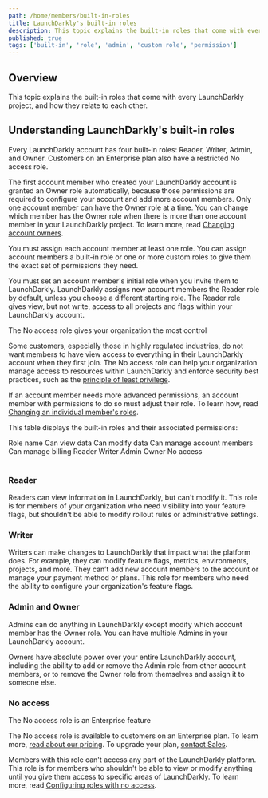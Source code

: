 ```yaml
---
path: /home/members/built-in-roles
title: LaunchDarkly's built-in roles
description: This topic explains the built-in roles that come with every LaunchDarkly project.
published: true
tags: ['built-in', 'role', 'admin', 'custom role', 'permission']
---
```


## Overview

This topic explains the built-in roles that come with every LaunchDarkly project, and how they relate to each other.

## Understanding LaunchDarkly's built-in roles

Every LaunchDarkly account has four built-in roles: Reader, Writer, Admin, and Owner. Customers on an Enterprise plan also have a restricted No access role.

The first account member who created your LaunchDarkly account is granted an Owner role automatically, because those permissions are required to configure your account and add more account members. Only one account member can have the Owner role at a time. You can change which member has the Owner role when there is more than one account member in your LaunchDarkly project. To learn more, read [Changing account owners](/home/members/account-owners).

You must assign each account member at least one role. You can assign account members a built-in role or one or more custom roles to give them the exact set of permissions they need.

You must set an account member's initial role when you invite them to LaunchDarkly. LaunchDarkly assigns new account members the Reader role by default, unless you choose a different starting role. The Reader role gives view, but not write, access to all projects and flags within your LaunchDarkly account.

<Callout intent="info">
<CalloutTitle>The No access role gives your organization the most control</CalloutTitle>
<CalloutDescription>

Some customers, especially those in highly regulated industries, do not want members to have view access to everything in their LaunchDarkly account when they first join. The No access role can help your organization manage access to resources within LaunchDarkly and enforce security best practices, such as the [principle of least privilege](https://en.wikipedia.org/wiki/Principle_of_least_privilege).

</CalloutDescription>
</Callout>

If an account member needs more advanced permissions, an account member with permissions to do so must adjust their role. To learn how, read [Changing an individual member's roles](/home/members#changing-an-individual-members-roles).

This table displays the built-in roles and their associated permissions:

<Table>
  <TableHeader>
    <TableHeadCell>Role name</TableHeadCell>
    <TableHeadCell>Can view data</TableHeadCell>
    <TableHeadCell>Can modify data</TableHeadCell>
    <TableHeadCell>Can manage account members</TableHeadCell>
    <TableHeadCell>Can manage billing</TableHeadCell>
  </TableHeader>
  <TableBody>
    <TableRow>
      <TableCell>Reader</TableCell>
      <TableCell>
        <Icon name="checkbox-marked-circle" height="1.5rem" fill="primarySafe"></Icon>
      </TableCell>
      <TableCell></TableCell>
      <TableCell></TableCell>
      <TableCell></TableCell>
    </TableRow>
    <TableRow>
      <TableCell>Writer</TableCell>
      <TableCell>
        <Icon name="checkbox-marked-circle" height="1.5rem" fill="primarySafe"></Icon>
      </TableCell>
      <TableCell>
        <Icon name="checkbox-marked-circle" height="1.5rem" fill="primarySafe"></Icon>
      </TableCell>
      <TableCell></TableCell>
      <TableCell></TableCell>
    </TableRow>
    <TableRow>
      <TableCell>Admin</TableCell>
      <TableCell>
        <Icon name="checkbox-marked-circle" height="1.5rem" fill="primarySafe"></Icon>
      </TableCell>
      <TableCell>
        <Icon name="checkbox-marked-circle" height="1.5rem" fill="primarySafe"></Icon>
      </TableCell>
      <TableCell>
        <Icon name="checkbox-marked-circle" height="1.5rem" fill="primarySafe"></Icon>
      </TableCell>
      <TableCell>
        <Icon name="checkbox-marked-circle" height="1.5rem" fill="primarySafe"></Icon>
      </TableCell>
    </TableRow>
    <TableRow>
      <TableCell>Owner</TableCell>
      <TableCell>
        <Icon name="checkbox-marked-circle" height="1.5rem" fill="primarySafe"></Icon>
      </TableCell>
      <TableCell>
        <Icon name="checkbox-marked-circle" height="1.5rem" fill="primarySafe"></Icon>
      </TableCell>
      <TableCell>
        <Icon name="checkbox-marked-circle" height="1.5rem" fill="primarySafe"></Icon>
      </TableCell>
      <TableCell>
        <Icon name="checkbox-marked-circle" height="1.5rem" fill="primarySafe"></Icon>
      </TableCell>
    </TableRow>
    <TableRow>
      <TableCell>No access</TableCell>
      <TableCell></TableCell>
      <TableCell></TableCell>
      <TableCell></TableCell>
      <TableCell></TableCell>
    </TableRow>
  </TableBody>
</Table>

### Reader

Readers can view information in LaunchDarkly, but can't modify it. This role is for members of your organization who need visibility into your feature flags, but shouldn’t be able to modify rollout rules or administrative settings.

### Writer

Writers can make changes to LaunchDarkly that impact what the platform does. For example, they can modify feature flags, metrics, environments, projects, and more. They can’t add new account members to the account or manage your payment method or plans. This role for members who need the ability to configure your organization's feature flags.

### Admin and Owner

Admins can do anything in LaunchDarkly except modify which account member has the Owner role. You can have multiple Admins in your LaunchDarkly account.

Owners have absolute power over your entire LaunchDarkly account, including the ability to add or remove the Admin role from other account members, or to remove the Owner role from themselves and assign it to someone else.

### No access

<Callout intent="primary">
<CalloutTitle>The No access role is an Enterprise feature</CalloutTitle>
<CalloutDescription>

The No access role is available to customers on an Enterprise plan. To learn more, [read about our pricing](https://launchdarkly.com/pricing/). To upgrade your plan, [contact Sales](https://launchdarkly.com/contact-sales/).

</CalloutDescription>
</Callout>

Members with this role can't access any part of the LaunchDarkly platform. This role is for members who shouldn't be able to view or modify anything until you give them access to specific areas of LaunchDarkly. To learn more, read [Configuring roles with no access](/guides/teams-roles/no-access).
